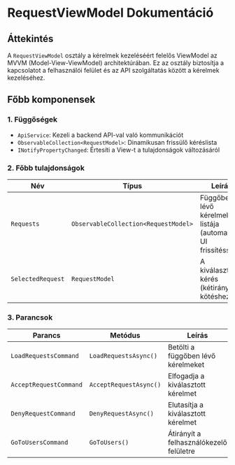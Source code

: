 # RequestViewModel Dokumentáció

## **Áttekintés**
A `RequestViewModel` osztály a kérelmek kezeléséért felelős ViewModel az MVVM (Model-View-ViewModel) architektúrában. Ez az osztály biztosítja a kapcsolatot a felhasználói felület és az API szolgáltatás között a kérelmek kezeléséhez.

## **Főbb komponensek**

### **1. Függőségek**
- `ApiService`: Kezeli a backend API-val való kommunikációt
- `ObservableCollection<RequestModel>`: Dinamikusan frissülő kéréslista
- `INotifyPropertyChanged`: Értesíti a View-t a tulajdonságok változásáról

### **2. Főbb tulajdonságok**
| Név               | Típus                          | Leírás                                                                 |
|-------------------|--------------------------------|-----------------------------------------------------------------------|
| `Requests`        | `ObservableCollection<RequestModel>` | Függőben lévő kérelmek listája (automatikus UI frissítéssel)         |
| `SelectedRequest` | `RequestModel`                 | A kiválasztott kérés (kétirányú kötéshez)                            |

### **3. Parancsok**
| Parancs                 | Metódus               | Leírás                                                                 |
|-------------------------|-----------------------|-----------------------------------------------------------------------|
| `LoadRequestsCommand`   | `LoadRequestsAsync()` | Betölti a függőben lévő kérelmeket                                  |
| `AcceptRequestCommand`  | `AcceptRequestAsync()`| Elfogadja a kiválasztott kérelmet                                   |
| `DenyRequestCommand`    | `DenyRequestAsync()`  | Elutasítja a kiválasztott kérelmet                                  |
| `GoToUsersCommand`      | `GoToUsers()`         | Átirányít a felhasználókezelő felületre                             |
